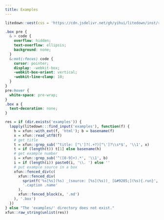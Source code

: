 ```yaml
---
title: Examples
---
```


```r
litedown::vest(css = 'https://cdn.jsdelivr.net/gh/yihui/litedown/inst/resources/listing.css')
```

```css
.box pre {
  & > code {
    overflow: hidden;
    text-overflow: ellipsis;
    background: none;
  }
  &:not(:focus) code {
    cursor: pointer;
    display: -webkit-box;
    -webkit-box-orient: vertical;
    -webkit-line-clamp: 10;
  }
}
pre:hover {
  white-space: pre-wrap;
}
.box a {
  text-decoration: none;
}
```

```r
res = if (dir.exists('examples')) {
  lapply(litedown:::find_input('examples'), function(f) {
    h = xfun::with_ext(f, 'html'); b = basename(f)
    x = xfun::read_utf8(f)
    # get title
    t = xfun::grep_sub('^title: ["\']?(.+?)["\']?\\s*$', '\\1', x)
    t = if (length(t)) t[1] else basename(h)
    # get example number
    i = xfun::grep_sub('^([0-9]+).*', '\\1', b)
    i = if (length(i)) paste0(i, '\\. ') else ''
    # put example source in a box
    xfun::fenced_div(c(
      xfun::fenced_div(
        sprintf('%s[%s](%s) _(source: [%s](%s))_ [&#9205;](%s){.run}', i, t, h, b, f, h),
        '.caption .name'
      ),
      xfun::fenced_block(x, '.md')
    ), '.box')
  })
} else "The 'examples/' directory does not exist."
xfun::raw_string(unlist(res))
```
